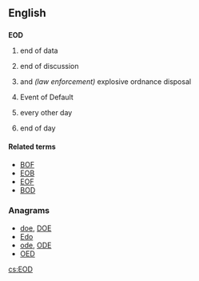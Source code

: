 ==English==

==={{initialism-old|en}}===
'''EOD'''

# {{computing}} end of data
# {{Internet slang}} end of discussion
# {{military}} and ''(law enforcement)'' explosive ordnance disposal
# {{finance|legal}} Event of Default
# {{medical}} every other day
# {{business}} end of day

====Related terms====
* [[BOF]]
* [[EOB]]
* [[EOF]]
* [[BOD]]

===Anagrams===
* [[doe#English|doe]], [[DOE#English|DOE]]
* [[Edo#English|Edo]]
* [[ode#English|ode]], [[ODE#English|ODE]]
* [[OED#English|OED]]

[[cs:EOD]]